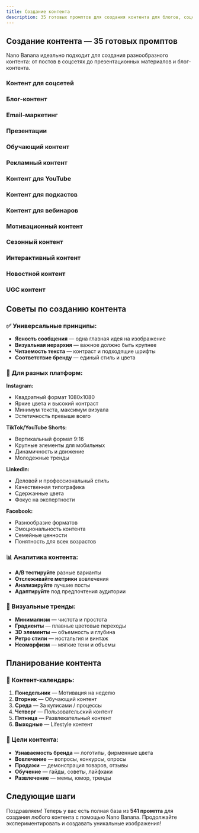 ```yaml
---
title: Создание контента
description: 35 готовых промптов для создания контента для блогов, соцсетей, презентаций и маркетинга
---
```



## Создание контента — 35 готовых промптов

Nano Banana идеально подходит для создания разнообразного контента: от постов в соцсетях до презентационных материалов и блог-контента.

### Контент для соцсетей

<PromptCard 
  prompt="Создай привлекательный пост для Instagram с продуктом"
  category="Соцсети"
  description="Яркий контент для ленты Instagram"
/>

<PromptCard 
  prompt="Добавь трендовые элементы и стикеры для TikTok"
  category="Соцсети"
  description="Вирусный контент для молодежи"
/>

<PromptCard 
  prompt="Создай профессиональный пост для LinkedIn"
  category="Соцсети"
  description="Деловой контент для B2B аудитории"
/>

<PromptCard 
  prompt="Добавь мемные элементы для развлекательного контента"
  category="Соцсети"
  description="Юмористический контент для вовлечения"
/>

<PromptCard 
  prompt="Создай сторис с интерактивными элементами"
  category="Соцсети"
  description="Временный контент с высоким вовлечением"
/>

### Блог-контент

<PromptCard 
  prompt="Создай обложку для статьи блога"
  category="Блоги"
  description="Привлекательные заголовочные изображения"
/>

<PromptCard 
  prompt="Добавь инфографические элементы к тексту"
  category="Блоги"
  description="Визуализация данных и фактов"
/>

<PromptCard 
  prompt="Создай иллюстрацию для пошагового гайда"
  category="Блоги"
  description="Обучающий визуальный контент"
/>

<PromptCard 
  prompt="Добавь цитату или важную мысль как изображение"
  category="Блоги"
  description="Выделение ключевых идей"
/>

### Email-маркетинг

<PromptCard 
  prompt="Создай привлекательный баннер для email-рассылки"
  category="Email"
  description="Визуал для увеличения открываемости"
/>

<PromptCard 
  prompt="Добавь призыв к действию с яркой кнопкой"
  category="Email"
  description="Повышение конверсии писем"
/>

<PromptCard 
  prompt="Создай персонализированное приветствие"
  category="Email"
  description="Индивидуальный подход к клиентам"
/>

### Презентации

<PromptCard 
  prompt="Создай титульный слайд презентации"
  category="Презентации"
  description="Профессиональное оформление заголовка"
/>

<PromptCard 
  prompt="Добавь диаграммы и графики к данным"
  category="Презентации"
  description="Наглядная подача статистики"
/>

<PromptCard 
  prompt="Создай заключительный слайд с контактами"
  category="Презентации"
  description="Завершение презентации"
/>

### Обучающий контент

<PromptCard 
  prompt="Создай схему или диаграмму процесса"
  category="Обучение"
  description="Визуализация сложных концепций"
/>

<PromptCard 
  prompt="Добавь примеры до и после обучения"
  category="Обучение"
  description="Демонстрация прогресса"
/>

<PromptCard 
  prompt="Создай чек-лист или список задач"
  category="Обучение"
  description="Структурированные учебные материалы"
/>

### Рекламный контент

<PromptCard 
  prompt="Создай баннер с акционным предложением"
  category="Реклама"
  description="Промо-материалы для кампаний"
/>

<PromptCard 
  prompt="Добавь скидочные стикеры и бейджи"
  category="Реклама"
  description="Визуализация специальных предложений"
/>

<PromptCard 
  prompt="Создай сравнительную таблицу товаров"
  category="Реклама"
  description="Помощь в принятии решения"
/>

### Контент для YouTube

<PromptCard 
  prompt="Создай превью для видео на YouTube"
  category="YouTube"
  description="Привлекательные обложки роликов"
/>

<PromptCard 
  prompt="Добавь эмоциональные элементы в превью"
  category="YouTube"
  description="Повышение кликабельности"
/>

<PromptCard 
  prompt="Создай заставку канала с брендингом"
  category="YouTube"
  description="Профессиональное оформление канала"
/>

### Контент для подкастов

<PromptCard 
  prompt="Создай обложку эпизода подкаста"
  category="Подкасты"
  description="Визуальная идентификация выпусков"
/>

<PromptCard 
  prompt="Добавь цитаты гостей подкаста"
  category="Подкасты"
  description="Продвижение интересных моментов"
/>

### Контент для вебинаров

<PromptCard 
  prompt="Создай анонс вебинара с программой"
  category="Вебинары"
  description="Привлечение участников"
/>

<PromptCard 
  prompt="Добавь портрет спикера с биографией"
  category="Вебинары"
  description="Представление экспертов"
/>

### Мотивационный контент

<PromptCard 
  prompt="Создай вдохновляющую цитату на красивом фоне"
  category="Мотивация"
  description="Контент для поднятия настроения"
/>

<PromptCard 
  prompt="Добавь элементы успеха и достижений"
  category="Мотивация"
  description="Визуализация целей"
/>

### Сезонный контент

<PromptCard 
  prompt="Создай новогодний контент с поздравлениями"
  category="Сезонный"
  description="Праздничные поздравления"
/>

<PromptCard 
  prompt="Добавь элементы времен года к контенту"
  category="Сезонный"
  description="Актуальность по сезонам"
/>

### Интерактивный контент

<PromptCard 
  prompt="Создай опрос или викторину в картинке"
  category="Интерактив"
  description="Вовлечение аудитории"
/>

<PromptCard 
  prompt="Добавь элементы геймификации"
  category="Интерактив"
  description="Игровые механики в контенте"
/>

### Новостной контент

<PromptCard 
  prompt="Создай новостной дайджест с заголовками"
  category="Новости"
  description="Информационная сводка"
/>

<PromptCard 
  prompt="Добавь элементы срочности к новостям"
  category="Новости"
  description="Подчеркивание актуальности"
/>

### UGC контент

<PromptCard 
  prompt="Создай призыв к пользовательскому контенту"
  category="UGC"
  description="Вовлечение аудитории в создание"
/>

<PromptCard 
  prompt="Добавь отзыв клиента с фотографией"
  category="UGC"
  description="Социальные доказательства"
/>

## Советы по созданию контента

### ✅ Универсальные принципы:
- **Ясность сообщения** — одна главная идея на изображение
- **Визуальная иерархия** — важное должно быть крупнее
- **Читаемость текста** — контраст и подходящие шрифты
- **Соответствие бренду** — единый стиль и цвета

### 🎯 Для разных платформ:

**Instagram:**
- Квадратный формат 1080x1080
- Яркие цвета и высокий контраст
- Минимум текста, максимум визуала
- Эстетичность превыше всего

**TikTok/YouTube Shorts:**
- Вертикальный формат 9:16
- Крупные элементы для мобильных
- Динамичность и движение
- Молодежные тренды

**LinkedIn:**
- Деловой и профессиональный стиль
- Качественная типографика
- Сдержанные цвета
- Фокус на экспертности

**Facebook:**
- Разнообразие форматов
- Эмоциональность контента
- Семейные ценности
- Понятность для всех возрастов

### 📊 Аналитика контента:
- **A/B тестируйте** разные варианты
- **Отслеживайте метрики** вовлечения
- **Анализируйте** лучшие посты
- **Адаптируйте** под предпочтения аудитории

### 🎨 Визуальные тренды:
- **Минимализм** — чистота и простота
- **Градиенты** — плавные цветовые переходы  
- **3D элементы** — объемность и глубина
- **Ретро стили** — ностальгия и винтаж
- **Неоморфизм** — мягкие тени и объемы

## Планирование контента

### 📅 Контент-календарь:
1. **Понедельник** — Мотивация на неделю
2. **Вторник** — Обучающий контент
3. **Среда** — За кулисами / процессы
4. **Четверг** — Пользовательский контент
5. **Пятница** — Развлекательный контент
6. **Выходные** — Lifestyle контент

### 🎯 Цели контента:
- **Узнаваемость бренда** — логотипы, фирменные цвета
- **Вовлечение** — вопросы, конкурсы, опросы
- **Продажи** — демонстрация товаров, отзывы
- **Обучение** — гайды, советы, лайфхаки
- **Развлечение** — мемы, юмор, тренды

## Следующие шаги

Поздравляем! Теперь у вас есть полная база из **541 промпта** для создания любого контента с помощью Nano Banana. Продолжайте экспериментировать и создавать уникальные изображения!
